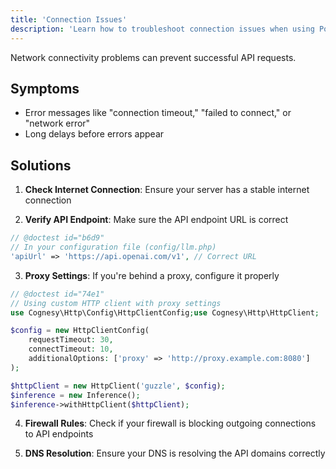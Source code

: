 ```yaml
---
title: 'Connection Issues'
description: 'Learn how to troubleshoot connection issues when using Polyglot.'
---
```


Network connectivity problems can prevent successful API requests.

## Symptoms

- Error messages like "connection timeout," "failed to connect," or "network error"
- Long delays before errors appear

## Solutions

1. **Check Internet Connection**: Ensure your server has a stable internet connection

2. **Verify API Endpoint**: Make sure the API endpoint URL is correct
```php
// @doctest id="b6d9"
// In your configuration file (config/llm.php)
'apiUrl' => 'https://api.openai.com/v1', // Correct URL
```

3. **Proxy Settings**: If you're behind a proxy, configure it properly

```php
// @doctest id="74e1"
// Using custom HTTP client with proxy settings
use Cognesy\Http\Config\HttpClientConfig;use Cognesy\Http\HttpClient;

$config = new HttpClientConfig(
    requestTimeout: 30,
    connectTimeout: 10,
    additionalOptions: ['proxy' => 'http://proxy.example.com:8080']
);

$httpClient = new HttpClient('guzzle', $config);
$inference = new Inference();
$inference->withHttpClient($httpClient);
```

4. **Firewall Rules**: Check if your firewall is blocking outgoing connections to API endpoints

5. **DNS Resolution**: Ensure your DNS is resolving the API domains correctly
